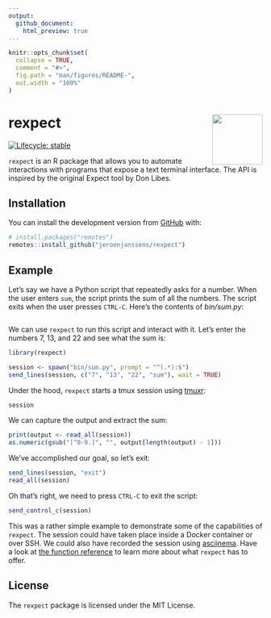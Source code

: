 ```yaml
---
output:
  github_document:
    html_preview: true
---
```


<!-- README.md is generated from README.Rmd. Please edit that file -->

```r
knitr::opts_chunk$set(
  collapse = TRUE,
  comment = "#>",
  fig.path = "man/figures/README-",
  out.width = "100%"
)
```

# rexpect <img src="man/figures/logo.png" align="right" width="100px" />

[![Lifecycle: stable](https://img.shields.io/badge/lifecycle-stable-green.svg)](https://www.tidyverse.org/lifecycle/#stable)

`rexpect` is an R package that allows you to automate interactions with programs that
expose a text terminal interface. The API is inspired by the original Expect tool by Don Libes.

## Installation

You can install the development version from [GitHub](https://github.com/) with:

```r
# install.packages("remotes")
remotes::install_github("jeroenjanssens/rexpect")
```


## Example

Let's say we have a Python script that repeatedly asks for a number.
When the user enters `sum`, the script prints the sum of all the numbers.
The script exits when the user presses `CTRL-C`. 
Here's the contents of _bin/sum.py_:

```verbatim
```

We can use `rexpect` to run this script and interact with it.
Let's enter the numbers 7, 13, and 22 and see what the sum is:

```r
library(rexpect)

session <- spawn("bin/sum.py", prompt = "^(.*):$")
send_lines(session, c("7", "13", "22", "sum"), wait = TRUE)
```

Under the hood, `rexpect` starts a tmux session using [tmuxr](https://jeroenjanssens.github.io/tmuxr):

```r
session
```

We can capture the output and extract the sum:

```r
print(output <- read_all(session))
as.numeric(gsub("[^0-9.]", "", output[length(output) - 1]))
```

We've accomplished our goal, so let's exit:

```r
send_lines(session, "exit")
read_all(session)
```

Oh that's right, we need to press `CTRL-C` to exit the script:

```r
send_control_c(session)
```

This was a rather simple example to demonstrate some of the capabilities of `rexpect`.
The session could have taken place inside a Docker container or over SSH. 
We could also have recorded the session using [asciinema](https://asciinema.org/).
Have a look at [the function reference](https://jeroenjanssens.github.io/rexpect/reference/) to learn more about what `rexpect` has to offer.

## License

The `rexpect` package is licensed under the MIT License.
